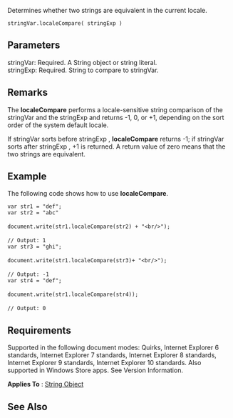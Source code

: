 Determines whether two strings are equivalent in the current locale.

 stringVar.localeCompare( stringExp )

==Parameters==
; stringVar: Required. A String object or string literal.
; stringExp: Required. String to compare to stringVar.

==Remarks==
The '''localeCompare''' performs a locale-sensitive string comparison of the stringVar and the stringExp and returns -1, 0, or +1, depending on the sort order of the system default locale.

If stringVar sorts before stringExp , '''localeCompare''' returns -1; if stringVar sorts after stringExp , +1 is returned. A return value of zero means that the two strings are equivalent.


==Example==
The following code shows how to use '''localeCompare'''.

 var str1 = "def";
 var str2 = "abc"
 
 document.write(str1.localeCompare(str2) + "&lt;br/&gt;");
 
 // Output: 1
 var str3 = "ghi";
 
 document.write(str1.localeCompare(str3)+ "&lt;br/&gt;");
 
 // Output: -1
 var str4 = "def";
 
 document.write(str1.localeCompare(str4));
 
 // Output: 0

==Requirements==
Supported in the following document modes: Quirks, Internet Explorer 6 standards, Internet Explorer 7 standards, Internet Explorer 8 standards, Internet Explorer 9 standards, Internet Explorer 10 standards. Also supported in Windows Store apps. See Version Information.

'''Applies To''' : [[javascript/String|String Object]]


==See Also==

              
